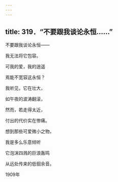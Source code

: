 ```yaml
---
---
---
```

title: 319．“不要跟我谈论永恒……”
---




不要跟我谈论永恒——

我无法将它包容。

可我的爱，我的逍遥

焉能不宽容这永恒？

我听见，它在壮大，

如午夜的波涛翻滚，

然而，若走得太近，

付出的代价实在惨痛。

想到那些可爱微小之物，

我是多么乐意倾听

它泡沫四溅的巨浪轰鸣

从远处传来的低徊余音。

1909年